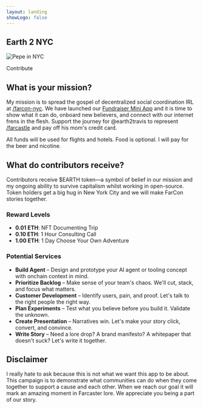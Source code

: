 ```yaml
---
layout: landing
showLogo: false
---
```



<h2 className="campaign-logo">Earth 2 NYC</h2>

![Pepe in NYC](/images/pepe-in-nyc.png)

<div className="vocs_Paragraph" style={{ display: 'flex', justifyContent: 'center' }}>
  <HomePage.Button href="https://warpcast.com/~/compose?&embeds%5B%5D=https%3A%2F%2Ffundraiser.farcastle.net%2Fyeeter%2F0x2105%2F0x3d7b9ea83171957f9883691bdcacaebfa0e2d6ae">
    Contribute
  </HomePage.Button>
</div>

## What is your mission?

My mission is to spread the gospel of decentralized social coordination IRL at [/farcon-nyc](https://warpcast.com/~/channel/farcon-nyc). We have launched our [Fundraiser Mini App](https://warpcast.com/~/compose?text=&embeds[]=https://fundraiser.farcastle.net/) and it is time to show what it can do, onboard new believers, and connect with our internet frens in the flesh. Support the journey for @earth2travis to represent [/farcastle](https://warpcast.com/~/channel/farcastle) and pay off his  mom's credit card.

All funds will be used for flights and hotels. Food is optional. I will pay for the beer and nicotine.

## What do contributors receive?

Contributors receive $EARTH token—a symbol of belief in our mission and my ongoing ability to survive capitalism whilst working in open-source. Token holders get a big hug in New York City and we will make FarCon stories together.

### Reward Levels

- **0.01 ETH**: NFT Documenting Trip
- **0.10 ETH**: 1 Hour Consulting Call
- **1.00 ETH**: 1 Day Choose Your Own Adventure

### Potential Services

- **Build Agent** – Design and prototype your AI agent or tooling concept with onchain context in mind.
- **Prioritize Backlog** – Make sense of your team's chaos. We'll cut, stack, and focus what matters.
- **Customer Development** – Identify users, pain, and proof. Let's talk to the right people the right way.
- **Plan Experiments** – Test what you believe before you build it. Validate the unknown.
- **Create Presentation** – Narratives win. Let's make your story click, convert, and convince.
- **Write Story** – Need a lore drop? A brand manifesto? A whitepaper that doesn't suck? Let's write it together.

## Disclaimer

I really hate to ask because this is not what we want this app to be about. This campaign is to demonstrate what communities can do when they come together to support a cause and each other. When we reach our goal it will mark an amazing moment in Farcaster lore. We appreciate you being a part of our story.
